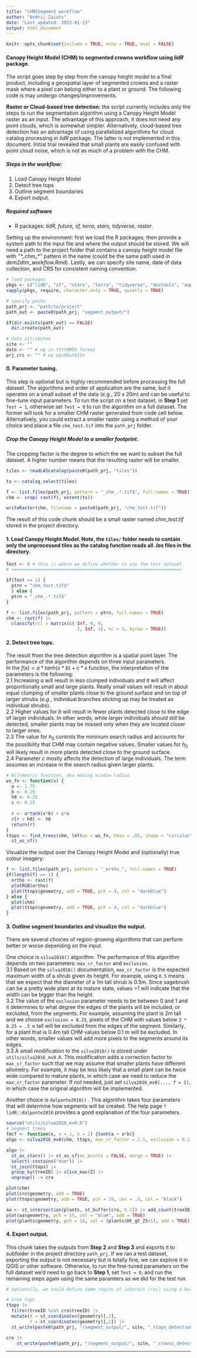 ```yaml
---
title: "CHM2Segment workflow"
author: "Andrii Zaiats"
date: "Last updated: 2023-01-13"
output: html_document
---
```


```r
knitr::opts_chunk$set(include = TRUE, echo = TRUE, eval = FALSE)
```

#### Canopy Height Model (CHM) to segmented crowns workflow using *lidR* package.

The script goes step by step from the canopy height model to a final product, including a geospatial layer of segmented crowns and a raster mask where a pixel can belong either to a plant or ground. The following code is may undergo changes/improvements.\

**Raster or Cloud-based tree detection:** the script currently includes only the steps to run the segmentation algorithm using a Canopy Height Model raster as an input. The advantage of this approach, it does not need any point clouds, which is somewhat simpler. Alternatively, cloud-based tree detection has an advantage of using parallelized algorithms for cloud catalog processing in *lidR* package. The latter is not implemented in this document. Initial trial revealed that small plants are easily confused with point cloud noise, which is not as much of a problem with the CHM.

##### *Steps in the workflow*:

1.  Load Canopy Height Model\
2.  Detect tree tops\
3.  Outline segment boundaries\
4.  Export output.

##### *Required software*

-   R packages: *lidR, future, sf, terra, stars, tidyverse, raster*.

Setting up the environment: first we load the R packages, then provide a system path to the input file and where the output should be stored. We will need a path to the project folder that contains a canopy height model file with *"\*\_chm\_\*"* pattern in the name (could be the same path used in *dem2dtm_workflow.Rmd*). Lastly, we can specify site name, date of data collection, and CRS for consistent naming convention.

```r
# load packages
pkgs <- c("lidR", "sf", "stars", "terra", "tidyverse", "devtools", "mapview", "mapedit")
sapply(pkgs, require, character.only = TRUE, quietly = TRUE)

# specify paths
path_prj <- "path/to/project"
path_out <- paste0(path_prj, "segment_output/")

if(dir.exists(path_out) == FALSE)
  dir.create(path_out)

# data attributes
site <- ""
date <- "" # eg in YYYYMMDD format
prj_crs <- "" # eg wgs84utm11n
```

#### 0. Parameter tuning.

This step is optional but is highly recommended before processing the full dataset. The algorithms and order of application are the same, but it operates on a small subset of the data (*e.g.*, 20 x 20m) and can be useful to fine-tune input parameters. To run the script on a test dataset, in **Step 1** set `Test = 1`, otherwise set `Test = 0` to run the algorithm on a full dataset. The former will look for a smaller CHM raster generated from code cell below. Alternatively, you could extract a smaller raster using a method of your choice and place a file `chm_test.tif` into the `path_prj` folder.

##### Crop the Canopy Height Model to a smaller footprint.

The cropping factor is the degree to which the we want to subset the full dataset. A higher number means that the resulting raster will be smaller.

```r
tiles <- readLAScatalog(paste0(path_prj, "tiles"))

ts <- catalog_select(tiles)

f <- list.files(path_prj, pattern = "_chm_.*.tif$", full.names = TRUE)
chm <- crop( rast(f), extent(ts))

writeRaster(chm, filename = paste0(path_prj, "chm_test.tif"))
```

The result of this code chunk should be a small raster named *chm_test.tif* stored in the project directory.

#### 1. Load Canopy Height Model. Note, the `tiles/` folder needs to contain only the unprocessed tiles as the catalog function reads all *.las* files in the directory.

```r
Test <- 0 # this is where we define whether to use the test dataset.
# =================================================================

if(Test == 1) { 
  ptrn = "chm_test.tif$" 
  } else {
  ptrn = "_chm_.*.tif$" 
}

f <- list.files(path_prj, pattern = ptrn, full.names = TRUE)
chm <- rast(f) |>
  classify(rcl = matrix(c(-Inf, 0, 0, 
                           3, Inf, 3), nc = 3, byrow = TRUE))
```

#### 2. Detect tree tops.

The result from the tree detection algorithm is a spatial point layer. The performance of the algorithm depends on three input parameters.\
In the $f(x) = a*tanh(x*b) + c*x$ function, the interpretation of the parameters is the following:\
2.1 Increasing $a$ will result in less clumped individuals and it will affect proportionally small and large plants. Really small values will result in about equal clumping of smaller plants close to the ground surface and on top of larger shrubs (*e.g.*, individual branches sticking up may be treated as individual shrubs).\
2.2 Higher values for $b$ will result in fewer plants detected close to the edge of larger individuals. In other words, while larger individuals should still be detected, smaller plants may be missed only when they are located closer to larger ones.\
2.3 The value for $h_0$ controls the minimum search radius and accounts for the possibility that CHM may contain negative values. Smaller values for $h_0$ will likely result in more plants detected close to the ground surface.\
2.4 Parameter $c$ mostly affects the detection of large individuals. The term assumes an increase in the search radius given larger plants.\

```r
# Allometric function, aka moving window radius
ws_fn <- function(x) {
  a <- 1.75
  b <- 0.25 
  h0 <- 0.25
  c <- 0.25
  
  r <- a*tanh(x*b) + c*x
  r[r < h0] <- h0
  return(r)
}
ttops <- find_trees(chm, lmf(ws = ws_fn, hmin = .05, shape = "circular")) |> 
  st_as_sf()
```

Visualize the output over the Canopy Height Model and (optionally) true colour imagery:

```r
f <- list.files(path_prj, pattern = "_ortho_", full.names = TRUE)
if(length(f) == 1) {
  ortho <- rast(f)
  plotRGB(ortho)
  plot(ttops$geometry, add = TRUE, pch = 4, col = "darkblue")
} else {
  plot(chm)
  plot(ttops$geometry, add = TRUE, pch = 4, col = "darkblue")
}
```

#### 3. Outline segment boundaries and visualize the output.

There are several choices of region-growing algorithms that can perform better or worse depending on the input.

One choice is `silva2016()` algorithm. The performance of this algorithm depends on two parameters: `max_cr_factor` and `exclusion`.\
3.1 Based on the `silva2016()` documentation, `max_cr_factor` is the expected maximum width of a shrub given its height. For example, using `0.5` means that we expect that the diameter of a 1m tall shrub is 0.5m. Since sagebrush can be a pretty wide plant at its mature state, values \>1 will indicate that the width can be bigger than the height.\
3.2 The value of the `exclusion` parameter needs to be between 0 and 1 and it determines to what degree the edges of the plants will be included, or excluded, from the segments. For example, assuming the plant is 2m tall and we choose `exclusion = 0.25`, pixels of the CHM with values below `2 * 0.25 = .5 m` tall will be excluded from the edges of the segment. Similarly, for a plant that is 0.4m tall CHM values below 0.1 m will be excluded. In other words, smaller values will add more pixels to the segments around its edges.\
3.3 A small modification to the `silva2016()` is stored under `utils/silva2016_mv0.R`. This modification adds a correction factor to `max_cr_factor` such that we may assume that smaller plants have different allometry. For example, it may be less likely that a small plant can be twice wide compared to mature plants, in which case we need to reduce the `max_cr_factor` parameter. If not needed, just set `silva2016_mv0(..., f = 1)`, in which case the original algorithm will be implemented.

Another choice is `dalponte2016()` . This algorithm takes four parameters that will determine how segments will be created. The help page `?lidR::dalponte2016` provides a good explanation of the four parameters.

```r
source("utils/silva2016_mv0.R")
# segment trees
fmcf <- function(x, a = 1, b = 2) {tanh(a + x*b)}
algo <- silva2016_mv0(chm, ttops, max_cr_factor = 2.5, exclusion = 0.1, f = fmcf)()

algo |>
  st_as_stars() |> st_as_sf(as_points = FALSE, merge = TRUE) |>
  select(-contains("dsm")) |>
  st_join(ttops) |>
  group_by(treeID) |> slice_max(Z) |> 
  ungroup() -> cro

plot(chm)
plot(cro$geometry, add = TRUE)
plot(ttops$geometry, add = TRUE, pch = 19, cex = .5, col = "black")

aa <- st_intersection(plants, st_buffer(cro, 0.1)) |> add_count(treeID)
plot(aa$geometry, pch = 15, col = "blue", add = TRUE)
plot(plants$geometry, pch = 18, col = (plants$Ht_gt_25+1), add = TRUE)

```

#### 4. Export output.

This chunk takes the outputs from **Step 2** and **Step 3** and exports it to subfolder in the project directory `path_prj`. If we ran a test dataset, exporting the output is not necessary but is totally fine, we can explore it in QGIS or other software. Otherwise, to run the fine-tuned parameters on the full dataset we'd need to go back to **Step 1**, set `Test = 0`, and run the remaining steps again using the same paramters as we did for the test run.

```r
# optionally, we could define some region of interest (roi) using a buffer distance from the edge of the raster. This could be used to avoid boundary effects on the segmented crowns. Setting st_buffer(0) will bear no effect.

# tree tops
ttops |> 
  filter(treeID %in% cro$treeID) |>
  mutate(X = st_coordinates(geometry)[,1], 
         Y = st_coordinates(geometry)[,2]) |>
  st_write(paste0(path_prj, "/segment_output/", site, "_ttops_detection.geojson"), delete_layer = TRUE)

cro |> 
    st_write(paste0(path_prj, "/segment_output/", site, "_crowns_detection.geojson"), delete_layer = TRUE)
```

------------------------------------------------------------------------
